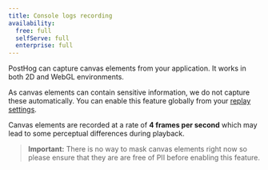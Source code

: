 ```yaml
---
title: Console logs recording
availability:
  free: full
  selfServe: full
  enterprise: full
---
```



PostHog can capture canvas elements from your application. It works in both 2D and WebGL environments. 

As canvas elements can contain sensitive information, we do not capture these automatically. You can enable this feature globally from your [replay settings](https://us.posthog.com/settings/project-replay#replay).

Canvas elements are recorded at a rate of **4 frames per second** which may lead to some perceptual differences during playback.

> **Important:** There is no way to mask canvas elements right now so please ensure that they are are free of PII before enabling this feature.

<ProductScreenshot
    imageLight={ImgReplayCanvasLight} 
    alt="Enable canvas recording in your PostHog" 
    classes="rounded"
/>

